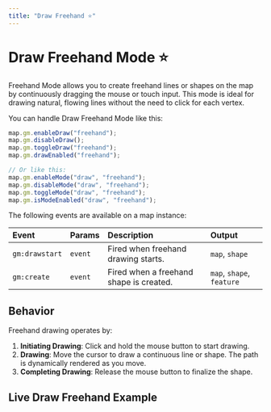 ```yaml
---
title: "Draw Freehand ⭐"
---
```


# Draw Freehand Mode ⭐

Freehand Mode allows you to create freehand lines or shapes on the map by continuously dragging the mouse or touch input. This mode is ideal for drawing natural, flowing lines without the need to click for each vertex.

You can handle Draw Freehand Mode like this:

```js
map.gm.enableDraw("freehand");
map.gm.disableDraw();
map.gm.toggleDraw("freehand");
map.gm.drawEnabled("freehand");

// Or like this:
map.gm.enableMode("draw", "freehand");
map.gm.disableMode("draw", "freehand");
map.gm.toggleMode("draw", "freehand");
map.gm.isModeEnabled("draw", "freehand");
```

The following events are available on a map instance:

| Event          | Params  | Description                               | Output                    |
| :------------- | :------ | :---------------------------------------- | :------------------------ |
| `gm:drawstart` | `event` | Fired when freehand drawing starts.       | `map`, `shape`            |
| `gm:create`    | `event` | Fired when a freehand shape is created.   | `map`, `shape`, `feature` |

## Behavior

Freehand drawing operates by:

1. **Initiating Drawing**: Click and hold the mouse button to start drawing.
2. **Drawing**: Move the cursor to draw a continuous line or shape. The path is dynamically rendered as you move.
3. **Completing Drawing**: Release the mouse button to finalize the shape.

## Live Draw Freehand Example


<BrowserOnlyGmMap gmOptions={drawFreehandOptions} />
